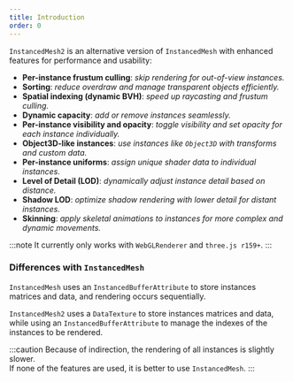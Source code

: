 ```yaml
---
title: Introduction
order: 0
---
```


`InstancedMesh2` is an alternative version of `InstancedMesh` with enhanced features for performance and usability:
- **Per-instance frustum culling**: *skip rendering for out-of-view instances.*
- **Sorting**: *reduce overdraw and manage transparent objects efficiently.*
- **Spatial indexing (dynamic BVH)**: *speed up raycasting and frustum culling.*
- **Dynamic capacity**: *add or remove instances seamlessly.*
- **Per-instance visibility and opacity**: *toggle visibility and set opacity for each instance individually.*
- **Object3D-like instances**: *use instances like `Object3D` with transforms and custom data.*
- **Per-instance uniforms**: *assign unique shader data to individual instances.*
- **Level of Detail (LOD)**: *dynamically adjust instance detail based on distance.*
- **Shadow LOD**: *optimize shadow rendering with lower detail for distant instances.*
- **Skinning**: *apply skeletal animations to instances for more complex and dynamic movements.*

:::note 
It currently only works with `WebGLRenderer` and `three.js r159+`.
:::

### Differences with `InstancedMesh`

`InstancedMesh` uses an `InstancedBufferAttribute` to store instances matrices and data, and rendering occurs sequentially.

`InstancedMesh2` uses a `DataTexture` to store instances matrices and data, while using an `InstancedBufferAttribute` to manage the indexes of the instances to be rendered.

:::caution 
Because of indirection, the rendering of all instances is slightly slower. <br/>
If none of the features are used, it is better to use `InstancedMesh`.
:::
